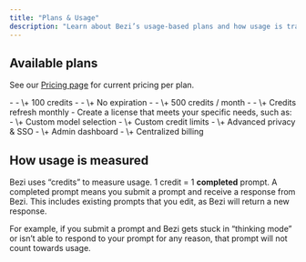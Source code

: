 ```yaml
---
title: "Plans & Usage"
description: "Learn about Bezi’s usage-based plans and how usage is tracked"
---
```


## Available plans

See our [Pricing page](https://www.bezi.com/pricing) for current pricing per plan.

<CardGroup cols="3">
  <Card title="Trial">
    - - \+ 100 credits
    - - \+ No expiration
  </Card>
  <Card title="Paid">
    - - \+ 500 credits / month
    - - \+ Credits refresh monthly
  </Card>
  <Card title="Custom">
    - Create a license that meets your specific needs, such as:
    - \+ Custom model selection
    - \+ Custom credit limits
    - \+ Advanced privacy & SSO
    - \+ Admin dashboard
    - \+ Centralized billing
  </Card>
</CardGroup>

## How usage is measured

Bezi uses “credits” to measure usage. 1 credit = 1 **completed** prompt. A completed prompt means you submit a prompt and receive a response from Bezi. This includes existing prompts that you edit, as Bezi will return a new response.

For example, if you submit a prompt and Bezi gets stuck in “thinking mode” or isn’t able to respond to your prompt for any reason, that prompt will not count towards usage.